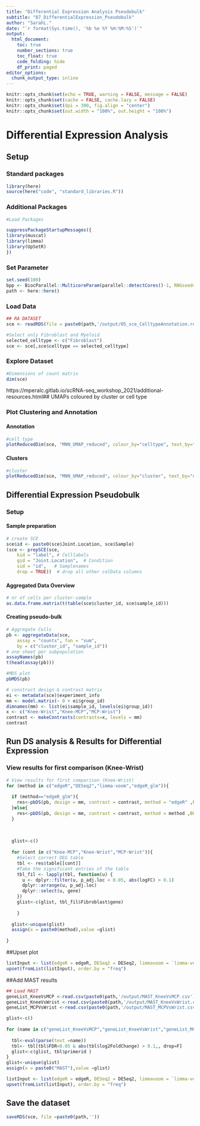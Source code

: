 ```yaml
---
title: "Differential Expression Analysis Pseudobulk"
subtitle: "07_DifferentialExpression_Pseudobulk"
author: "SarahL."
date: "`r format(Sys.time(), '%b %e %Y %H:%M:%S')`"
output: 
  html_document:
    toc: true
    number_sections: true   
    toc_float: true
    code_folding: hide
    df_print: paged
editor_options:
  chunk_output_type: inline
---
```


```r
knitr::opts_chunk$set(echo = TRUE, warning = FALSE, message = FALSE)
knitr::opts_chunk$set(cache = FALSE, cache.lazy = FALSE)
knitr::opts_chunk$set(dpi = 300, fig.align = "center")
knitr::opts_chunk$set(out.width = "100%", out.height = "100%")
```


# Differential Expression Analysis

## Setup

### Standard packages

```r
library(here)
source(here("code", "standard_libraries.R"))
```

### Additional Packages

```r
#Load Packages

suppressPackageStartupMessages({
library(muscat)
library(limma)
library(UpSetR)
})

```

### Set Parameter

```r
set.seed(100)
bpp <- BiocParallel::MulticoreParam(parallel::detectCores()-1, RNGseed=100)
path <- here::here()
```


### Load Data

```r
## RA DATASET
sce <- readRDS(file = paste0(path,'/output/05_sce_CelltypeAnnotation.rds'))

#Select only Fibroblast and Myeloid
selected_celltype <- c("Fibroblast")
sce <- sce[,sce$celltype == selected_celltype]

```

### Explore Dataset

```r
#Dimensions of count matrix
dim(sce)
```

https://mperalc.gitlab.io/scRNA-seq_workshop_2021/additional-resources.html## UMAPs coloured by cluster or cell type

### Plot Clustering and Annotation {.tabset}

#### Annotation

```r
#cell type
plotReducedDim(sce, "MNN_UMAP_reduced", colour_by="celltype", text_by="celltype") +labs(title="UMAP colored by Cell type ",subtitle = "UMAP of all integrated datasets")

```

#### Clusters

```r
#cluster
plotReducedDim(sce, "MNN_UMAP_reduced", colour_by="cluster", text_by="cluster") +labs(title="UMAP colored by clusters",subtitle = "UMAP of all integrated datasets")

```

## Differential Expression Pseudobulk

### Setup

#### Sample preparation

```r
# create SCE
sce$id <- paste0(sce$Joint.Location, sce$Sample)
(sce <- prepSCE(sce, 
    kid = "label", # Celllabels
    gid = "Joint.Location",  # Condition
    sid = "id",   # Samplenames
    drop = TRUE))  # drop all other colData columns
```

#### Aggregated Data Overview

```r
# nr of cells per cluster-sample
as.data.frame.matrix(t(table(sce$cluster_id, sce$sample_id)))
```


#### Creating pseudo-bulk

```r
# Aggregate Cells
pb <- aggregateData(sce,
    assay = "counts", fun = "sum",
    by = c("cluster_id", "sample_id"))
# one sheet per subpopulation
assayNames(pb)
t(head(assay(pb)))
```


```r
#MDS plot
pbMDS(pb)
```

```r
# construct design & contrast matrix
ei <- metadata(sce)$experiment_info
mm <- model.matrix(~ 0 + ei$group_id)
dimnames(mm) <- list(ei$sample_id, levels(ei$group_id))
x <- c("Knee-Wrist","Knee-MCP","MCP-Wrist")
contrast <- makeContrasts(contrasts=x, levels = mm)
contrast

```

## Run DS analysis & Results for Differential Expression

### View results for first comparison (Knee-Wrist)

```r
# View results for first comparison (Knee-Wrist)
for (method in c("edgeR","DESeq2","limma-voom","edgeR_glm")){
  
  if (method=="edgeR_glm"){
    res<-pbDS(pb, design = mm, contrast = contrast, method = "edgeR" ,BPPARAM =bpp, treat = TRUE)
  }else{
    res<-pbDS(pb, design = mm, contrast = contrast, method = method ,BPPARAM =bpp)
  }
  
  
  
  glist<-c()
  
  for (cont in c("Knee-MCP","Knee-Wrist","MCP-Wrist")){
    #Select correct DEG table
    tbl <- res$table[[cont]]
    #Take the significant entries of the table
    tbl_fil <- lapply(tbl, function(u) {
      u <- dplyr::filter(u, p_adj.loc < 0.05, abs(logFC) > 0.1)
      dplyr::arrange(u, p_adj.loc)
      dplyr::select(u, gene)
    })
    glist<-c(glist, tbl_fil$Fibroblast$gene)
    
    }
  
  glist<-unique(glist)
  assign(x = paste0(method),value =glist)
    
}

```

##Upset plot

```r
listInput <- list(edgeR = edgeR, DESeq2 = DESeq2, limmavoom = `limma-voom`, edgeRglm = edgeR_glm)
upset(fromList(listInput), order.by = "freq")
```


##Add MAST results 


```r
## Load MAST
geneList_KneeVsMCP <-read.csv(paste0(path,'/output/MAST_KneeVsMCP.csv'))
geneList_KneeVsWrist <-read.csv(paste0(path,'/output/MAST_KneeVsWrist.csv'))
geneList_MCPVsWrist <-read.csv(paste0(path,'/output/MAST_MCPVsWrist.csv'))

```

```r
glist<-c()
  
for (name in c("geneList_KneeVsMCP","geneList_KneeVsWrist","geneList_MCPVsWrist")){
  
  tbl<-eval(parse(text =name))
  tbl<- tbl[tbl$FDR<0.05 & abs(tbl$log2FoldChange) > 0.1,, drop=F]
  glist<-c(glist, tbl$primerid )
}
glist<-unique(glist)
assign(x = paste0("MAST"),value =glist)

```

```r
listInput <- list(edgeR = edgeR, DESeq2 = DESeq2, limmavoom = `limma-voom`, edgeRglm = edgeR_glm,MAST=MAST)
upset(fromList(listInput), order.by = "freq")
```



## Save the dataset

```r

saveRDS(sce, file =paste0(path,''))

```
